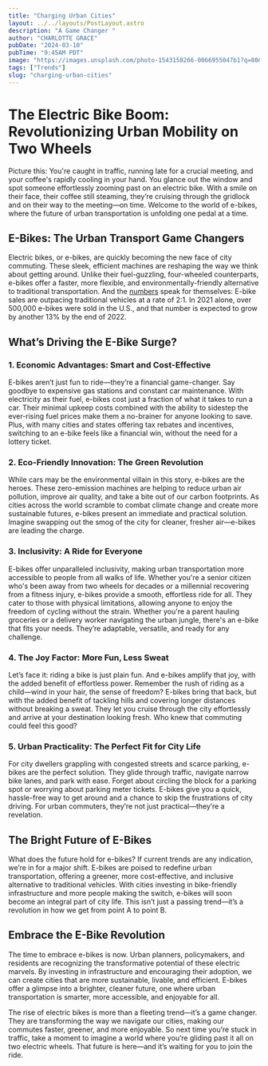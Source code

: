 ```yaml
---
title: "Charging Urban Cities"
layout: ../../layouts/PostLayout.astro
description: "A Game Changer "
author: "CHARLOTTE GRACE"
pubDate: "2024-03-10"
pubTime: "9:45AM PDT"
image: "https://images.unsplash.com/photo-1543158266-0066955047b1?q=80&w=2340&auto=format&fit=crop&ixlib=rb-4.0.3&ixid=M3wxMjA3fDB8MHxwaG90by1wYWdlfHx8fGVufDB8fHx8fA%3D%3D"
tags: ["Trends"]
slug: "charging-urban-cities"
---
```


# The Electric Bike Boom: Revolutionizing Urban Mobility on Two Wheels

Picture this: You're caught in traffic, running late for a crucial meeting, and your coffee's rapidly cooling in your hand. You glance out the window and spot someone effortlessly zooming past on an electric bike. With a smile on their face, their coffee still steaming, they’re cruising through the gridlock and on their way to the meeting—on time. Welcome to the world of e-bikes, where the future of urban transportation is unfolding one pedal at a time.

## E-Bikes: The Urban Transport Game Changers

Electric bikes, or e-bikes, are quickly becoming the new face of city commuting. These sleek, efficient machines are reshaping the way we think about getting around. Unlike their fuel-guzzling, four-wheeled counterparts, e-bikes offer a faster, more flexible, and environmentally-friendly alternative to traditional transportation. And the [numbers](https://www.ebicycles.com/ebike-facts-statistics/) speak for themselves: E-bike sales are outpacing traditional vehicles at a rate of 2:1. In 2021 alone, over 500,000 e-bikes were sold in the U.S., and that number is expected to grow by another 13% by the end of 2022.

## What’s Driving the E-Bike Surge?

### 1. Economic Advantages: Smart and Cost-Effective

E-bikes aren’t just fun to ride—they’re a financial game-changer. Say goodbye to expensive gas stations and constant car maintenance. With electricity as their fuel, e-bikes cost just a fraction of what it takes to run a car. Their minimal upkeep costs combined with the ability to sidestep the ever-rising fuel prices make them a no-brainer for anyone looking to save. Plus, with many cities and states offering tax rebates and incentives, switching to an e-bike feels like a financial win, without the need for a lottery ticket.

### 2. Eco-Friendly Innovation: The Green Revolution

While cars may be the environmental villain in this story, e-bikes are the heroes. These zero-emission machines are helping to reduce urban air pollution, improve air quality, and take a bite out of our carbon footprints. As cities across the world scramble to combat climate change and create more sustainable futures, e-bikes present an immediate and practical solution. Imagine swapping out the smog of the city for cleaner, fresher air—e-bikes are leading the charge.

### 3. Inclusivity: A Ride for Everyone

E-bikes offer unparalleled inclusivity, making urban transportation more accessible to people from all walks of life. Whether you're a senior citizen who's been away from two wheels for decades or a millennial recovering from a fitness injury, e-bikes provide a smooth, effortless ride for all. They cater to those with physical limitations, allowing anyone to enjoy the freedom of cycling without the strain. Whether you're a parent hauling groceries or a delivery worker navigating the urban jungle, there's an e-bike that fits your needs. They’re adaptable, versatile, and ready for any challenge.

### 4. The Joy Factor: More Fun, Less Sweat

Let’s face it: riding a bike is just plain fun. And e-bikes amplify that joy, with the added benefit of effortless power. Remember the rush of riding as a child—wind in your hair, the sense of freedom? E-bikes bring that back, but with the added benefit of tackling hills and covering longer distances without breaking a sweat. They let you cruise through the city effortlessly and arrive at your destination looking fresh. Who knew that commuting could feel this good?

### 5. Urban Practicality: The Perfect Fit for City Life

For city dwellers grappling with congested streets and scarce parking, e-bikes are the perfect solution. They glide through traffic, navigate narrow bike lanes, and park with ease. Forget about circling the block for a parking spot or worrying about parking meter tickets. E-bikes give you a quick, hassle-free way to get around and a chance to skip the frustrations of city driving. For urban commuters, they’re not just practical—they’re a revelation.

## The Bright Future of E-Bikes

What does the future hold for e-bikes? If current trends are any indication, we’re in for a major shift. E-bikes are poised to redefine urban transportation, offering a greener, more cost-effective, and inclusive alternative to traditional vehicles. With cities investing in bike-friendly infrastructure and more people making the switch, e-bikes will soon become an integral part of city life. This isn’t just a passing trend—it’s a revolution in how we get from point A to point B.

## Embrace the E-Bike Revolution

The time to embrace e-bikes is now. Urban planners, policymakers, and residents are recognizing the transformative potential of these electric marvels. By investing in infrastructure and encouraging their adoption, we can create cities that are more sustainable, livable, and efficient. E-bikes offer a glimpse into a brighter, cleaner future, one where urban transportation is smarter, more accessible, and enjoyable for all.

The rise of electric bikes is more than a fleeting trend—it’s a game changer. They are transforming the way we navigate our cities, making our commutes faster, greener, and more enjoyable. So next time you’re stuck in traffic, take a moment to imagine a world where you’re gliding past it all on two electric wheels. That future is here—and it’s waiting for you to join the ride.
